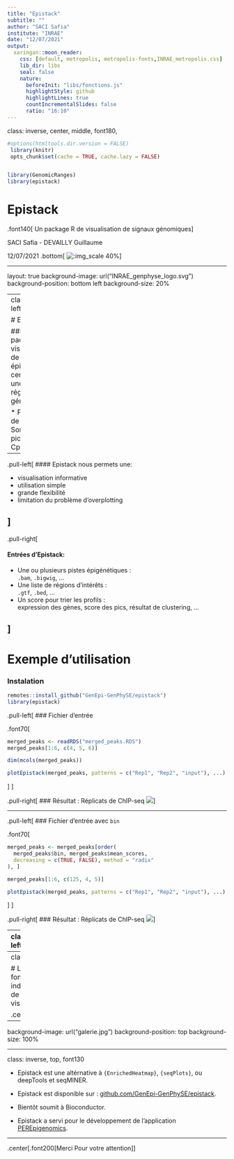 ---
title: "Epistack"
subtitle: ""
author: "SACI Safia"
institute: "INRAE"
date: "12/07/2021"
output:
  xaringan::moon_reader:
    css: [default, metropolis, metropolis-fonts,INRAE_metropolis.css]
    lib_dir: libs
    seal: false
    nature:
      beforeInit: "libs/fonctions.js"
      highlightStyle: github
      highlightLines: true
      countIncrementalSlides: false
      ratio: "16:10"
---
class: inverse, center, middle, font180,

```{r setup, include=FALSE}
#options(htmltools.dir.version = FALSE)
 library(knitr)
 opts_chunk$set(cache = TRUE, cache.lazy = FALSE)


library(GenomicRanges)
library(epistack)

```

# Epistack
.font140[
Un package R de visualisation de signaux génomiques
]

SACI Safia - DEVAILLY Guillaume

12/07/2021
.bottom[
![:img_scale 40%](INRAE_genphyse_logo.svg)]

---

layout: true
background-image: url("INRAE_genphyse_logo.svg")
background-position: bottom left
background-size: 20%

---
class: top, left, font140

# Epistack

#### Un package de visualisation de profils épigénétiques centrés sur une liste de régions génomiques

* Promoteurs de gènes
* Sommets de pics
* Ilots CpG
* ...


--

.pull-left[
#### Epistack nous permets une: 

- visualisation informative
- utilisation simple 
- grande flexibilité
- limitation du problème d’overplotting

]
--

.pull-right[

#### Entrées d'Epistack:

- Une ou plusieurs pistes épigénétiques :  
`.bam`, `.bigwig`, ...
- Une liste de régions d'intérêts :  
`.gtf`, `.bed`, ...
- Un score pour trier les profils :  
expression des gènes, score des pics, résultat de clustering, ...

]
---

# Exemple d'utilisation 

### Instalation
```{r install, eval=FALSE}
remotes::install_github("GenEpi-GenPhySE/epistack")
library(epistack)

```

.pull-left[
### Fichier d'entrée

.font70[

```{r input, echo=FALSE, collapse=TRUE}

merged_peaks <- readRDS("merged_peaks.RDS")
merged_peaks[1:6, c(4, 5, 6)]
```

```{r taille  }
dim(mcols(merged_peaks))
```

```{r plotEpistack, eval=FALSE}
plotEpistack(merged_peaks, patterns = c("Rep1", "Rep2", "input"), ...)
```
]
]

.pull-right[
### Résultat : Réplicats de ChIP-seq
![](figure1.png)
]

---

.pull-left[
### Fichier d'entrée avec `bin`

.font70[

```{r input2, echo=FALSE, collapse=TRUE}
merged_peaks <- merged_peaks[order(
  merged_peaks$bin, merged_peaks$mean_scores,
  decreasing = c(TRUE, FALSE), method = "radix"
), ]

merged_peaks[1:6, c(125, 4, 5)]
```

```{r plotEpistack2, eval=FALSE}
plotEpistack(merged_peaks, patterns = c("Rep1", "Rep2", "input"), ...)
```

]
]

.pull-right[
### Résultat : Réplicats de ChIP-seq
![](fig.png)
]

---
class: top, left

# Overplotting


Une particularité d'Epistack : Limitation du problème d'overplotting  
▶️ réduire la taille des matrices juste avant le plot.  
Pour en savoir plus: [bioinfo-fr.net/creer-des-heatmaps-a-partir-de-grosses-matrices-en-r](https://bioinfo-fr.net/creer-des-heatmaps-a-partir-de-grosses-matrices-en-r)
.pull-left[
Comportement R par défaut :
![:img_scale 75%](figure3.png)
]

.pull-left[
Comportement Epistack par défaut :
![:img_scale 75%](figure2.png)

]

---
class: left

# Les fonctions individuelles de visualisation

.center[
![](fonctions.jpg)]


---

background-image: url("galerie.jpg")
background-position: top
background-size: 100%

---
class: inverse, top, font130

* Epistack est une altérnative à `{EnrichedHeatmap}`, `{seqPlots}`, ou deepTools et seqMINER.

* Epistack est disponible sur : [github.com/GenEpi-GenPhySE/epistack](https://github.com/GenEpi-GenPhySE/epistack.git).

* Bientôt soumit à Bioconductor.

* Epistack a servi pour le développement de l'application [PEREpigenomics](https://joshiapps.cbu.uib.no/perepigenomics_app/).

  
  
 ________________________________
.center[.font200[Merci Pour votre attention]]